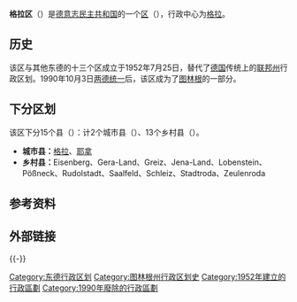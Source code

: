 {{Infobox settlement
| name = 格拉区
| native_name                    = Bezirk Gera
| settlement_type         = [[东德|东德]][[德意志民主共和國行政區劃|分区]]
| image_map               = District of  Gera in German Democratic Republic.svg
| mapsize                 = 
| map_alt                 = 
| map_caption             = 在德意志民主共和国的位置
| latd  = 50 |latm  = 40 |lats  =  |latNS  = N
| longd = 11 |longm = 45 |longs =  |longEW = E
| coordinates_type        = type:adm1st_region:DE
| subdivision_type        = [[世界地理索引|国家]]
| subdivision_name        = [[東德|東德]]
| subdivision_type1       = [[德意志民主共和國行政區劃|县]]
| subdivision_name1       = 11乡村县，2城市县
<!-- established --------------->
| established_title       = 成立
| established_date        = 1952年
| extinct_title           = 解体
| extinct_date            = 1990年
| seat                    = [[格拉|格拉]]
| area_total_km2          = 4004 
| elevation_max_m         = 
| elevation_min_m         = 
| population_footnotes    = <ref name=a>''"40 Jahre DDR"'', National central administration for statistics, May 1989 </ref>
| population_total        = 742000 
| population_as_of        = 1989
| population_density_km2  = auto
| postal_code_type        = <!-- enter ZIP code, Postcode, Post code, Postal code... -->
| postal_code             = 
| area_code_type          = <!-- defaults to: Area code(s) -->
| area_code               = 
| registration_plate      = N
}}
'''格拉区'''（{{lang-de|Bezirk Gera}}）是[[德意志民主共和国|德意志民主共和国]]的一个[[德意志民主共和國行政區劃|区]]（{{lang|de|Bezirk}}），行政中心为[[格拉|格拉]]。

==历史==
该区与其他东德的十三个区成立于1952年7月25日，替代了[[德国|德国]]传统上的[[联邦州_(德国)|联邦州]]行政区划。1990年10月3日[[两德统一|两德统一]]后，该区成为了[[图林根|图林根]]的一部分。

==下分区划==
该区下分15个县（{{lang|de|Kreise}}）：计2个城市县（{{lang|de|Stadtkreise}}）、13个乡村县（{{lang|de|Landkreise}}）。
*'''城市县：'''[[格拉|格拉]]、[[耶拿|耶拿]]
*'''乡村县：'''Eisenberg、Gera-Land、Greiz、Jena-Land、Lobenstein、Pößneck、Rudolstadt、Saalfeld、Schleiz、Stadtroda、Zeulenroda

==参考资料==
{{Reflist}}

==外部链接==
{{commonscat-inline|Bezirk Gera}}

{{-}}
{{Bezirke DDR}}

[[Category:东德行政区划|Category:东德行政区划]]
[[Category:图林根州行政区划史|Category:图林根州行政区划史]]
[[Category:1952年建立的行政區劃|Category:1952年建立的行政區劃]]
[[Category:1990年廢除的行政區劃|Category:1990年廢除的行政區劃]]